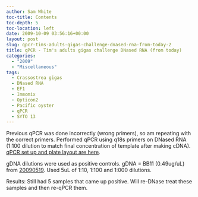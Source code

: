 ```yaml
---
author: Sam White
toc-title: Contents
toc-depth: 5
toc-location: left
date: 2009-10-09 03:56:16+00:00
layout: post
slug: qpcr-tims-adults-gigas-challenge-dnased-rna-from-today-2
title: qPCR - Tim's adults gigas challenge DNased RNA (from today)
categories:
  - "2009"
  - "Miscellaneous"
tags:
  - Crassostrea gigas
  - DNased RNA
  - EF1
  - Immomix
  - Opticon2
  - Pacific oyster
  - qPCR
  - SYTO 13
---
```


Previous qPCR was done incorrectly (wrong primers), so am repeating with the correct primers. Performed qPCR using q18s primers on DNased RNA (1:100 dilution to match final concentration of template after making cDNA). [qPCR set up and plate layout are here](https://eagle.fish.washington.edu/Arabidopsis/Notebook%20Workup%20Files/20091008-02.jpg).

gDNA dilutions were used as positive controls. gDNA = BB11 (0.49ug/uL) from [20090519](/Sam%27s+Working+Notebook+Jan-May+2009#sjw20090519). Used 5uL of 1:10, 1:100 and 1:000 dilutions.

Results: Still had 5 samples that came up positive. Will re-DNase treat these samples and then re-qPCR them.
